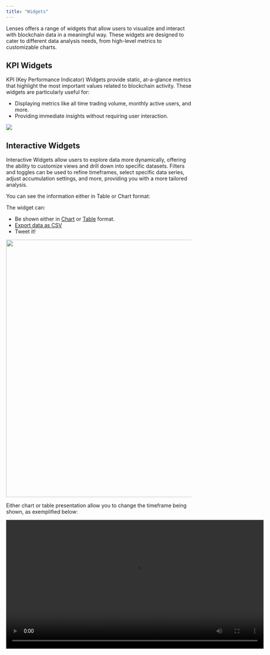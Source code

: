 ```yaml
---
title: "Widgets"
---
```


Lenses offers a range of widgets that allow users to visualize and interact with blockchain data in a meaningful way. These widgets are designed to cater to different data analysis needs, from high-level metrics to customizable charts.

## KPI Widgets
KPI (Key Performance Indicator) Widgets provide static, at-a-glance metrics that highlight the most important values related to blockchain activity. These widgets are particularly useful for:

- Displaying metrics like all time trading volume, monthly active users, and more.
- Providing immediate insights without requiring user interaction.

<Image src="media/lenses/kpi-widgets.png"/>

## Interactive Widgets
Interactive Widgets allow users to explore data more dynamically, offering the ability to customize views and drill down into specific datasets. Filters and toggles can be used to refine timeframes, select specific data series, adjust accumulation settings, and more, providing you with a more tailored analysis.

You can see the information either in Table or Chart format:

The widget can:
- Be shown either in [Chart](#chart) or [Table](#table) format.
- [Export data as CSV](/lenses/core-components/data-export)
- Tweet it!

<Image src="media/lenses/main-options.png" width="700px"/>

Either chart or table presentation allow you to change the timeframe being shown, as exemplified below:

<Video src="media/lenses/widget-interaction-timeframe.mp4" width="700px"/>

### Chart

In the chart presentation format, you can toggle between the following options:

- **Bar/Line**: Choose between bar charts for comparing quantities across categories or line charts for visualizing trends over time.
- **Cumulated/Standard**: Toggle between cumulated data (aggregated values over time) and standard data (individual data points for specific intervals).
- **Log/Linear**: Switch between logarithmic scale (helpful for visualizing data with large value ranges) and linear scale (for evenly spaced data points).
- **Timespan**: Adjust the time interval displayed in the chart, selecting from hourly, daily, weekly, or monthly views to suit your analysis needs.

In the video example below, the Market Volume Overview widget is configured to show only BTC/USD, hourly, for the last 14 days as a bar chart. 

<Video src="media/lenses/widget-interaction.mp4" width="700px"/>

### Table

The table presentation format presents data in a paginated layout, making it easy to navigate through large datasets. Users can sort the table by any column to organize data according to their preferred criteria.

The image below orders the table with the BTC/USD column.

<Image src="media/lenses/table-view.png" width="700px"/>
